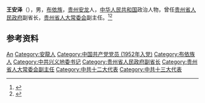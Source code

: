 '''王安泽'''（{{bd|1934年||1995年}}），男，[[布依族|布依族]]，[[贵州|贵州]][[安龙|安龙]]人，[[中华人民共和国|中华人民共和国]]政治人物，曾任[[贵州省人民政府|贵州省人民政府]]副省长，[[贵州省人大常委会|贵州省人大常委会]]副主任。<ref>{{Cite book|title=贵州百科全书|author=孙淦, 庹文升, 何仁仲主编|publisher=中国大百科全书出版社|year=2005|isbn=9787500074069|location=贵阳|pages=}}</ref><ref>{{Cite book|title=中国少数民族文化大辞典 • 西南地区卷|author=钱木尔·达瓦买提主编; 那顺巴特尔, 莫福山副主编|publisher=民族出版社|year=1998|isbn=|location=北京|pages=}}</ref>

== 参考资料 ==
{{reflist}}

{{中国人物小作品}}

{{Authority control}}
{{DEFAULTSORT:Wang王}}
[[Category:王姓|An]]
[[Category:安龍人|Category:安龍人]]
[[Category:中国共产党党员_(1952年入党)|Category:中国共产党党员 (1952年入党)]]
[[Category:布依族人|Category:布依族人]]
[[Category:中共兴义地委书记|Category:中共兴义地委书记]]
[[Category:贵州省人民政府副省长|Category:贵州省人民政府副省长]]
[[Category:贵州省人大常委会副主任|Category:贵州省人大常委会副主任]]
[[Category:中共十二大代表|Category:中共十二大代表]]
[[Category:中共十三大代表|Category:中共十三大代表]]
